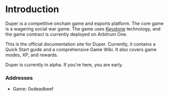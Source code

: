 # Introduction

Duper is a competitive onchain game and esports platform. The core game is a wagering social war game. The game uses [Keystone](https://www.keystonesdk.com) technology, and the game contract is currently deployed on Arbitrum One.

This is the official documentation site for Duper. Currently, it contains a Quick Start guide and a comprehensive Game Wiki. It also covers game modes, XP, and rewards.

Duper is currently in alpha. If you're here, you are early.

### Addresses

- Game: 0xdeadbeef
